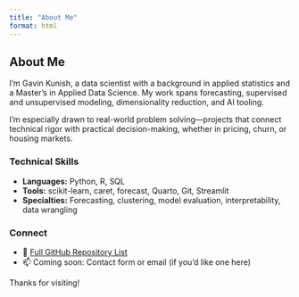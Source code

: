 ```yaml
---
title: "About Me"
format: html
---
```


## About Me

I’m Gavin Kunish, a data scientist with a background in applied statistics and a Master’s in Applied Data Science. My work spans forecasting, supervised and unsupervised modeling, dimensionality reduction, and AI tooling.

I'm especially drawn to real-world problem solving—projects that connect technical rigor with practical decision-making, whether in pricing, churn, or housing markets.

### Technical Skills

- **Languages:** Python, R, SQL  
- **Tools:** scikit-learn, caret, forecast, Quarto, Git, Streamlit  
- **Specialties:** Forecasting, clustering, model evaluation, interpretability, data wrangling

### Connect

- 📂 [Full GitHub Repository List](https://github.com/gkunish1?tab=repositories)
- 📫 Coming soon: Contact form or email (if you'd like one here)

Thanks for visiting!